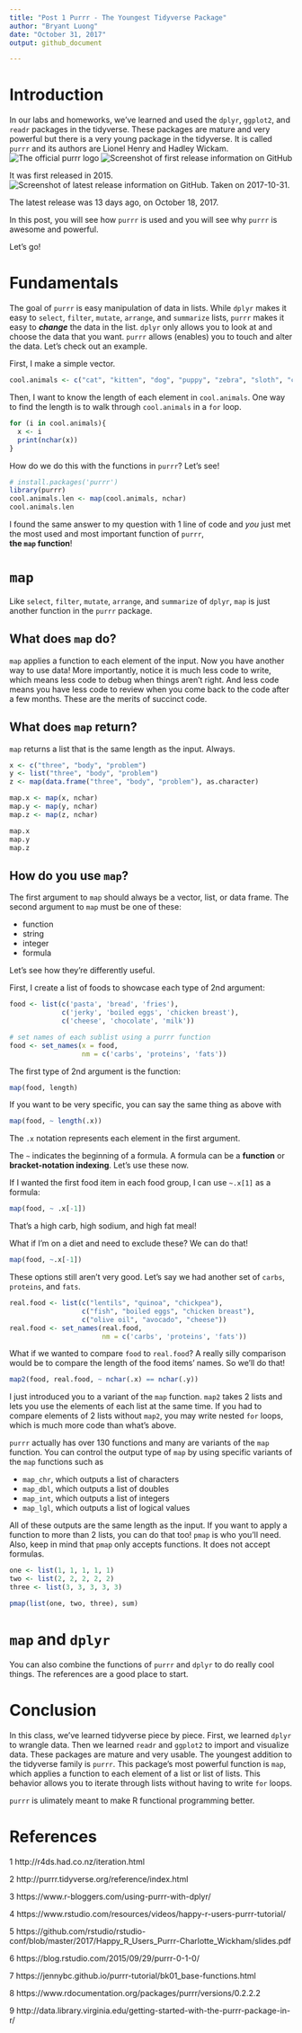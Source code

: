 ```yaml
---
title: "Post 1 Purrr - The Youngest Tidyverse Package"
author: "Bryant Luong"
date: "October 31, 2017"
output: github_document

---
```


# Introduction 
In our labs and homeworks, we've learned and used the `dplyr`, `ggplot2`, and `readr` packages 
in the tidyverse. These packages are mature and very powerful but there is a very young 
package in the tidyverse. 
It is called `purrr` and its authors are Lionel Henry and Hadley Wickam.
![The official purrr logo](purrr.png)
![Screenshot of first release information on GitHub](first.png)

It was first released in 2015.
![Screenshot of latest release information on GitHub. Taken on 2017-10-31.](latest.png)

The latest release was 13 days ago, on October 18, 2017.

In this post, you will see how `purrr` is used and you will see why `purrr` is awesome and 
powerful.

Let's go!

# Fundamentals
The goal of `purrr` is easy manipulation of data in lists.
While `dplyr` makes it easy to `select`, `filter`, `mutate`, `arrange`, and `summarize`
lists, `purrr` makes it easy to **_change_** the data in the list.
`dplyr` only allows you to look at and choose the data that you want. `purrr` allows 
(enables) you to touch and alter the data. Let's check out an example.

First, I make a simple vector.
```r
cool.animals <- c("cat", "kitten", "dog", "puppy", "zebra", "sloth", "calf", "piglet")
```
Then, I want to know the length of each element in `cool.animals`. One way to find the length
is to walk through `cool.animals` in a `for` loop.
```r
for (i in cool.animals){
  x <- i
  print(nchar(x))
}
```
How do we do this with the functions in `purrr`? Let's see!
```r
# install.packages('purrr')
library(purrr)
cool.animals.len <- map(cool.animals, nchar)
cool.animals.len
```
I found the same answer to my question with 1 line of code and _you_ just 
met the most used and most important function of `purrr`, <br /> **the `map` function**!

# `map`
Like `select`, `filter`, `mutate`, `arrange`, and `summarize` of `dplyr`, `map` is 
just another function in the `purrr` package.

## What does `map` do?
`map` applies a function to each element of the input. Now you have 
another way to use data! More importantly, notice it is much less code to write,
which means less code to debug when things aren't right. And less code means you have 
less code to review when you come back to the code after a few months. These are the 
merits of succinct code.

## What does `map` return?
`map` returns a list that is the same length as the input. Always.

```r
x <- c("three", "body", "problem")
y <- list("three", "body", "problem")
z <- map(data.frame("three", "body", "problem"), as.character)

map.x <- map(x, nchar)
map.y <- map(y, nchar)
map.z <- map(z, nchar)

map.x
map.y
map.z
```

## How do you use `map`?
The first argument to `map` should always be a vector, list, or data frame. The second
argument to `map` must be one of these:

- function
- string
- integer
- formula

Let's see how they're differently useful.

First, I create a list of foods to showcase each type of 2nd argument:
```r
food <- list(c('pasta', 'bread', 'fries'), 
             c('jerky', 'boiled eggs', 'chicken breast'),
             c('cheese', 'chocolate', 'milk'))

# set names of each sublist using a purrr function
food <- set_names(x = food, 
                  nm = c('carbs', 'proteins', 'fats'))
```

The first type of 2nd argument is the function:
```r
map(food, length)
```

If you want to be very specific, you can say the same thing as above with
```r
map(food, ~ length(.x))
```
The `.x` notation represents each element in the first argument. 

The `~` indicates the beginning of a formula. A formula can be a **function** or 
**bracket-notation indexing**. Let's use these now. 

If I wanted the first food item in each food group, I can use `~.x[1]` as a formula:

```r
map(food, ~ .x[-1])
```
That's a high carb, high sodium, and high fat meal!

What if I'm on a diet and need to exclude these? We can do that!
```r
map(food, ~.x[-1])
```
These options still aren't very good. Let's say we had another set of `carbs`, `proteins`,
and `fats`.
```r
real.food <- list(c("lentils", "quinoa", "chickpea"),
                  c("fish", "boiled eggs", "chicken breast"),
                  c("olive oil", "avocado", "cheese"))
real.food <- set_names(real.food, 
                       nm = c('carbs', 'proteins', 'fats'))
```
What if we wanted to compare `food` to `real.food`? A really silly comparison would be to 
compare the length of the food items' names. So we'll do that!
```r
map2(food, real.food, ~ nchar(.x) == nchar(.y))
```
I just introduced you to a variant of the `map` function. `map2` takes 2 lists and lets you
use the elements of each list at the same time. If you had to compare elements of 2 lists
without `map2`, you may write nested `for` loops, which is much more code than what's above.

`purrr` actually has over 130 functions and many are variants of the `map` function. 
You can control the output type of `map` by using specific variants of the `map` functions 
such as 

- `map_chr`, which outputs a list of characters
- `map_dbl`, which outputs a list of doubles
- `map_int`, which outputs a list of integers
- `map_lgl`, which outputs a list of logical values

All of these outputs are the same length as the input. If you want to apply a function to
more than 2 lists, you can do that too! `pmap` is who you'll need. Also, keep in mind 
that `pmap` only accepts functions. It does not accept formulas.
```r
one <- list(1, 1, 1, 1, 1)
two <- list(2, 2, 2, 2, 2)
three <- list(3, 3, 3, 3, 3)

pmap(list(one, two, three), sum)
```

# `map` and `dplyr`
You can also combine the functions of `purrr` and `dplyr` to do really cool things. The
references are a good place to start.

# Conclusion
In this class, we've learned tidyverse piece by piece. First, we learned `dplyr` to 
wrangle data. Then we learned `readr` and `ggplot2` to import and visualize data. These
packages are mature and very usable. The youngest addition to the tidyverse family is 
`purrr`. This package's most powerful function is `map`, which applies a function to each
element of a list or list of lists. This behavior allows you to iterate through lists 
without having to write `for` loops. 

`purrr` is ulimately meant to make R functional programming better.

# References

1 http://r4ds.had.co.nz/iteration.html

2 http://purrr.tidyverse.org/reference/index.html

3 https://www.r-bloggers.com/using-purrr-with-dplyr/

4 https://www.rstudio.com/resources/videos/happy-r-users-purrr-tutorial/

5 https://github.com/rstudio/rstudio-conf/blob/master/2017/Happy_R_Users_Purrr-Charlotte_Wickham/slides.pdf

6 https://blog.rstudio.com/2015/09/29/purrr-0-1-0/

7 https://jennybc.github.io/purrr-tutorial/bk01_base-functions.html

8 https://www.rdocumentation.org/packages/purrr/versions/0.2.2.2

9 http://data.library.virginia.edu/getting-started-with-the-purrr-package-in-r/